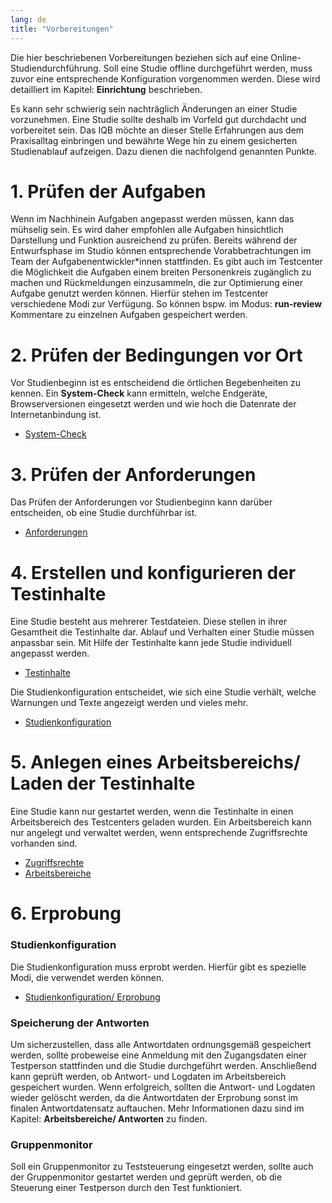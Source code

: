 ```yaml
---
lang: de
title: "Vorbereitungen"
---
```


::: {.callout-note}
Die hier beschriebenen Vorbereitungen beziehen sich auf eine Online-Studiendurchführung. Soll eine Studie offline durchgeführt werden, muss zuvor eine entsprechende Konfiguration vorgenommen werden. Diese wird detailliert im Kapitel: **Einrichtung** beschrieben.
:::

Es kann sehr schwierig sein nachträglich Änderungen an einer Studie vorzunehmen. Eine Studie sollte deshalb im Vorfeld gut durchdacht und vorbereitet sein. Das IQB möchte an dieser Stelle Erfahrungen aus dem Praxisalltag einbringen und bewährte Wege hin zu einem gesicherten Studienablauf aufzeigen. Dazu dienen die nachfolgend genannten Punkte.

# 1. Prüfen der Aufgaben

Wenn im Nachhinein Aufgaben angepasst werden müssen, kann das mühselig sein. Es wird daher empfohlen alle Aufgaben hinsichtlich Darstellung und Funktion ausreichend zu prüfen. Bereits während der Entwurfsphase im Studio können entsprechende Vorabbetrachtungen im Team der Aufgabenentwickler\*innen stattfinden. Es gibt auch im Testcenter die Möglichkeit die Aufgaben einem breiten Personenkreis zugänglich zu machen und Rückmeldungen einzusammeln, die zur Optimierung einer Aufgabe genutzt werden können. Hierfür stehen im Testcenter verschiedene Modi zur Verfügung. So können bspw. im Modus: **run-review**  Kommentare zu einzelnen Aufgaben gespeichert werden.

# 2. Prüfen der Bedingungen vor Ort

Vor Studienbeginn ist es entscheidend die örtlichen Begebenheiten zu kennen. Ein **System-Check** kann ermitteln, welche Endgeräte, Browserversionen eingesetzt werden und wie hoch die Datenrate der Internetanbindung ist.

* [System-Check](system-check/index.qmd)

# 3. Prüfen der Anforderungen

Das Prüfen der Anforderungen vor Studienbeginn kann darüber entscheiden, ob eine Studie durchführbar ist.

* [Anforderungen](required/index.qmd)

# 4. Erstellen und konfigurieren der Testinhalte

Eine Studie besteht aus mehrerer Testdateien. Diese stellen in ihrer Gesamtheit die Testinhalte dar. Ablauf und Verhalten einer Studie müssen anpassbar sein. Mit Hilfe der Testinhalte kann jede Studie individuell angepasst werden.

* [Testinhalte](test-files/index.qmd)

Die Studienkonfiguration entscheidet, wie sich eine Studie verhält, welche Warnungen und Texte angezeigt werden und vieles mehr. 

* [Studienkonfiguration](study-config/index.qmd)


# 5. Anlegen eines Arbeitsbereichs/ Laden der Testinhalte

Eine Studie kann nur gestartet werden, wenn die Testinhalte in einen Arbeitsbereich des Testcenters geladen wurden. Ein Arbeitsbereich kann nur angelegt und verwaltet werden, wenn entsprechende Zugriffsrechte vorhanden sind.

* [Zugriffsrechte](access-rights.qmd)
* [Arbeitsbereiche](workspace/index.qmd)

# 6. Erprobung

### Studienkonfiguration

Die Studienkonfiguration muss erprobt werden. Hierfür gibt es spezielle Modi, die verwendet werden können.

* [Studienkonfiguration/ Erprobung](study-config/index.html#Erprobung-der-Konfiguration)

### Speicherung der Antworten

Um sicherzustellen, dass alle Antwortdaten ordnungsgemäß gespeichert werden, sollte probeweise eine Anmeldung mit den Zugangsdaten einer Testperson stattfinden und die Studie durchgeführt werden. Anschließend kann geprüft werden, ob Antwort- und Logdaten im Arbeitsbereich gespeichert wurden. Wenn erfolgreich, sollten die Antwort- und Logdaten wieder gelöscht werden, da die Antwortdaten der Erprobung sonst im finalen Antwortdatensatz auftauchen. Mehr Informationen dazu sind im Kapitel: **Arbeitsbereiche/ Antworten** zu finden.

### Gruppenmonitor

Soll ein Gruppenmonitor zu Teststeuerung eingesetzt werden, sollte auch der Gruppenmonitor gestartet werden und geprüft werden, ob die Steuerung einer Testperson durch den Test funktioniert.
